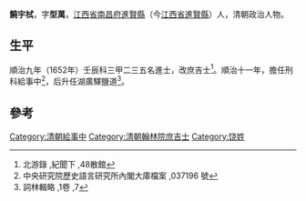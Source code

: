 '''饒宇栻'''，字'''型萬'''，[[江西省|江西省]][[南昌府|南昌府]][[進賢縣|進賢縣]]（今[[江西省|江西省]][[進賢縣|進賢縣]]）人，清朝政治人物。

== 生平 ==
順治九年（1652年）壬辰科三甲二三五名進士，改庶吉士<ref>北游錄 ,紀聞下 ,48散館</ref>。順治十一年，擔任刑科給事中<ref>中央研究院歷史語言研究所內閣大庫檔案 ,037196 號</ref>，后升任湖廣驛鹽道<ref>詞林輯略 ,1卷 ,7</ref>。

==參考==
{{Reflist}}

{{清朝人物小作品}}
{{順治九年壬辰科殿試金榜}}
{{DEFAULTSORT:Rao饒}}
[[Category:清朝給事中|Category:清朝給事中]]
[[Category:清朝翰林院庶吉士|Category:清朝翰林院庶吉士]]
[[Category:饶姓|Category:饶姓]]